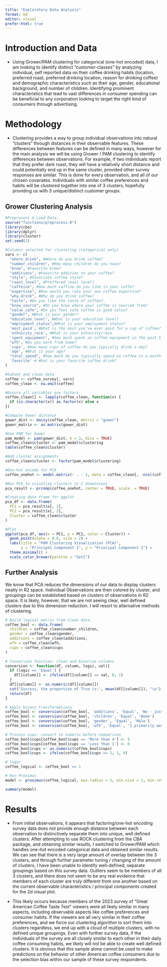 ```yaml
---
title: "Exploratory Data Analysis"
format: md
editor: visual
prefer-html: true
---
```


# Introduction and Data

-   Using Grower/PAM clustering for categorical (one-hot encoded) data, I am looking to identify distinct "customer-classes" by analyzing individual, self reported data on their coffee drinking habits (location, preferred roast, preferred drinking location, reason for drinking coffee) and demographic characteristics such as their age, gender, educational background, and number of children. Identifying prominent characteristics that lead to vast differences in consumer spending can be beneficial to any corporation looking to target the right kind of consumers through advertising.

# Methodology

-   Clustering provides a way to group individual observations into natural "clusters" through distances in their observable features. These differences between features can be defined in many ways, however for the main analysis we will be using Grower / PAM clustering to identify differences between observations. For example, if two individuals report that they prefer dark roast, they will have a relatively short distance and could potentially end up in the same cluster, provided other survey responses are similar. This is done for every observation, and all of our chosen covariates. Individuals with similar coffee preferences and habits will be clustered together into one of 3 clusters, hopefully providing us with 3 unique/distinct customer groups.

## Grower Clustering Analysis

```r
#Preprocess & Load Data:
source("functions/preprocess.R")
library(cba)
library(dplyr)
library(cluster)
set.seed(2)

#Columns selected for clustering (categorical only)
vars <- c(
  "where_drink", #Where do you drink coffee?
  "number_children", #How many children do you have?
  "brew", #Favorite brew?
  "additions", #Favorite addition to your coffee?
  "style", #Favoriate coffee style?
  "roast_level", #Preffered roast level?
  "caffeine", #How much caffine do you like in your coffe?
  "expertise", #How would you rate your own coffee expertise?
  "why_drink", #Why do you drink coffee?
  "taste", #Do you like the taste of coffee?
  "know_source", #Do you know where your coffee is sourced from?
  "value_cafe", #Do you feel cafe coffee is good value?
  "gender", #What is your gender?
  "education_level", #What is your education level?
  "employment_status",#What is your employment status?
  'most_paid', #What is the most you've ever paid for a cup of coffee?
  'ethnicity_race', #What is your ethnicity/race
  'spent_equipment', #how much spent on coffee equipment in the past 5 years?
  "wfh", #Do you work from home?
  'cups', #How many cups of coffee do you typically drink a day?
  'age', #What is your age?
  "total_spend", #how much do you typically spend on coffee in a month?
  'favorite' # What is your favorite coffee drink?
)

#Subset and clean data
coffee <- coffee_survey[, vars]
coffee_clean <- na.omit(coffee)

#Ensure all variables are factors
coffee_clean[] <- lapply(coffee_clean, function(x) {
  if (is.character(x)) as.factor(x) else x
})

#Compute Gower distance
gower_dist <- daisy(coffee_clean, metric = "gower")
gower_matrix <- as.matrix(gower_dist)

#Use PAM for Gower
pam_model <- pam(gower_dist, k = 3, diss = TRUE)
coffee_clean$cluster <- pam_model$clustering
table(coffee_clean$cluster)

#Add cluster assignments
coffee_clean$cluster <- factor(pam_model$clustering)

#One-hot encode for PCA
coffee_onehot <- model.matrix(~ . - 1, data = coffee_clean[, -ncol(coffee_clean)])  # Exclude cluster column

#Run PCA to visualize clusters in 2 dimensions
pca_result <- prcomp(coffee_onehot, center = TRUE, scale. = TRUE)

#Creating data frame for ggplot
pca_df <- data.frame(
  PC1 = pca_result$x[, 1],
  PC2 = pca_result$x[, 2],
  Cluster = coffee_clean$cluster
)

#Plot
ggplot(pca_df, aes(x = PC1, y = PC2, color = Cluster)) +
  geom_point(alpha = 0.6, size = 2) +
  labs(title = "PAM Clustering Visualization (PCA)",
       x = "Principal Component 1", y = "Principal Component 2") +
  theme_minimal() +
  scale_color_brewer(palette = "Set1")
```

## Further Analysis

We know that PCA reduces the dimensions of our data to display clusters neatly in R2 space. Individual Observations are then colored by cluster, and groupings can be established based on clusters of observations in R2 space. It is likely, however, that we are not seeing clear, well defined clusters due to this dimension reduction. I will resort to alternative methods of clustering.

```r
# Build logical matrix from clean data
coffee_bool <- data.frame(
  children = coffee_clean$number_children,
  gender = coffee_clean$gender,
  additions = coffee_clean$additions,
  wfh = coffee_clean$wfh,
  cups = coffee_clean$cups
)

# Conversion function: clean and binarize columns
conversion <- function(df, column, logic, val){
  if (logic == 'Equal') {
    df[[column]] <- ifelse(df[[column]] == val, 0, 1)
  }
  df[[column]] <- as.numeric(df[[column]])
  cat("Success, the proportion of True is:", mean(df[[column]]), "\n")
  return(df)
}

# Apply binary transformations
coffee_bool <- conversion(coffee_bool, 'additions', 'Equal', 'No - just black')
coffee_bool <- conversion(coffee_bool, 'children', 'Equal', 'None')
coffee_bool <- conversion(coffee_bool, 'gender', 'Equal', 'Male')
coffee_bool <- conversion(coffee_bool, 'wfh', 'Equal', 'I primarily work from home')

# Process cups: convert to numeric before comparison
coffee_bool$cups[coffee_bool$cups == 'More than 4'] <- 5
coffee_bool$cups[coffee_bool$cups == 'Less than 1'] <- 0
coffee_bool$cups <- as.numeric(coffee_bool$cups)
coffee_bool$cups <- ifelse(coffee_bool$cups >= 2, 1, 0)

# logic
coffee_logical <- coffee_bool == 1

# Run Proximus
model <- proximus(coffee_logical, max.radius = 2, min.size = 1, min.retry = 10, max.iter = 16, debug = FALSE)

summary(model)
```

# Results

-   From initial observations, it appears that factoring/one-hot encoding survey data does not provide enough distance between each observation to distinctively separate them into unique, well defined clusters. After attempting to use ROCK clustering from the CBA package, and obtaining similar results, I switched to Grower/PAM which handles one-hot encoded categorical data and obtained similar results. We can see that there is a very large amount of overlap between the 3 clusters, and through further parameter tuning / changing of the amount of clusters, I have been unable to identify well-defined, separate groupings based on this survey data. Outliers seem to be members of all 3 clusters, and there does not seem to be any real evidence that members of each cluster are truly different from one another based on the current observable characteristics / principal components created for the 2d visual plot.

-   This likely occurs because members of the 2023 survey of “Great American Coffee Taste Test” viewers were all likely similar in many aspects, including observable aspects like coffee preferences and consumer habits. If the viewers are all very similar in their coffee preferences, and we force our clustering algorithm to sort them into clusters regardless, we end up with a cloud of multiple clusters, with no defined unique groupings. Even with further survey data, if the individuals of the survey are all closely similar to each other in their daily coffee consuming habits, we likely will not be able to create well defined clusters. It is obvious that this sample alone cannot be used to make predictions on the behavior of other American coffee consumers due to the selection bias within our sample of these survey respondents.

# 
